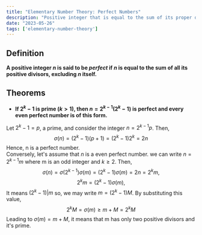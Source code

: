 ```yaml
---
title: "Elementary Number Theory: Perfect Numbers"
description: "Positive integer that is equal to the sum of its proper divisors, excluding the number itself"
date: "2023-05-26"
tags: ['elementary-number-theory']
---
```

## Definition
**A positive integer $n$ is said to be *perfect* if $n$ is equal to the sum of all its positive divisors, excluding $n$ itself.**

## Theorems
- **If $2^k-1$ is prime $(k > 1)$, then $n = 2^{k-1}(2^k-1)$ is perfect and every even perfect number is of this form.**  

Let $2^k-1 = p$, a prime, and consider the integer $n=2^{k-1}p$. Then, $$\sigma(n) = (2^k-1)(p+1) = (2^k-1)2^k = 2n$$ Hence, n is a perfect number.  
Conversely, let's assume that $n$ is a even perfect number. we can write $n=2^{k-1}m$ where m is an odd integer and $k\geq 2$. Then, $$\sigma(n) = \sigma(2^{k-1})\sigma(m) = (2^k-1)\sigma(m) = 2n = 2^km,$$ $$2^km=(2^k-1)\sigma(m),$$ It means $(2^k-1) | m$ so, we may write $m = (2^k-1)M$. By substituting this value, $$2^kM=\sigma(m) \geq m + M = 2^kM$$
Leading to $\sigma(m) = m+M$, it means that m has only two positive divisors and it's prime.